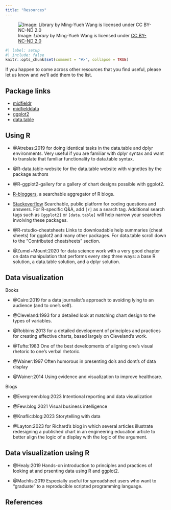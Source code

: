 ```yaml
---
title: "Resources"
---
```


![Image: *Library* by Ming-Yueh Wang is licensed under [CC BY-NC-ND 2.0](https://creativecommons.org/licenses/by-nc-nd/2.0/legalcode)](figures/resources.png)

```r
#| label: setup
#| include: false
knitr::opts_chunk$set(comment = "#>", collapse = TRUE)
```


If you happen to come across other resources that you find useful, please let us know and we'll add them to the list. 


## Package links

- [midfieldr](https://midfieldr.github.io/midfieldr/)
- [midfielddata](https://midfieldr.github.io/midfielddata/)
- [ggplot2](https://ggplot2.tidyverse.org/) 
- [data.table](https://rdatatable.gitlab.io/data.table/)

## Using R

- @Atrebas:2019 for doing identical tasks in the data.table and dplyr environments. Very useful if you are familiar with dplyr syntax and want to translate that familiar functionality to data.table syntax. 

- @R-data.table-website for the data.table website with vignettes by the package authors 

- @R-ggplot2-gallery for a gallery of chart designs possible with ggplot2.

- [R-bloggers](https://www.r-bloggers.com/), a searchable aggregator of R blogs.

- [Stackoverflow](https://stackoverflow.com/questions/tagged/r) Searchable, public platform for coding questions and answers. For R-specific Q&A, add `[r]` as a search tag. Additional search tags such as `[ggplot2]` or `[data.table]` will help narrow your searches involving these packages. 

- @R-rstudio-cheatsheets Links to downloadable help summaries (cheat sheets) for ggplot2 and many other packages. For data.table scroll down to the "Contributed cheatsheets" section. 

- @Zumel+Mount:2020 for data science work with a very good chapter on data manipulation that performs every step three ways: a base R solution,  a data.table solution, and a dplyr solution. 




## Data visualization 

Books 

- @Cairo:2019 for a data journalist's approach to avoiding lying to an audience (and to one's self).

- @Cleveland:1993 for a detailed look at matching chart design to the types of variables. 

- @Robbins:2013 for a detailed development of principles and practices for creating effective charts, based largely on Cleveland's work. 

- @Tufte:1983 One of the best developments of aligning one's visual rhetoric to one's verbal rhetoric.

- @Wainer:1997 Often humorous in presenting do's and dont's of data display

- @Wainer:2014 Using evidence and visualization to improve healthcare.

Blogs

- @Evergreen:blog:2023 Intentional reporting and data visualization

- @Few:blog:2021 Visual business intelligence 

- @Knaflic:blog:2023 Storytelling with data

- @Layton:2023 for Richard's blog in which several articles illustrate redesigning a published chart in an engineering education article to better align the logic of a display with the logic of the argument. 



## Data visualization using R

- @Healy:2019 Hands-on introduction to principles and practices of looking at and prsenting data using R and ggplot2.

- @Machlis:2019 Especially useful for spreadsheet users who want to "graduate" to a reproducible scripted programming language. 

## References
